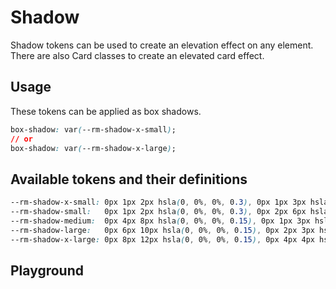 
# Shadow

Shadow tokens can be used to create an elevation effect on any element. There are also <LinkTo kind="components-card--shadow">Card classes</LinkTo> to create an elevated card effect.

## Usage

These tokens can be applied as box shadows.

```css
box-shadow: var(--rm-shadow-x-small);
// or
box-shadow: var(--rm-shadow-x-large);
```

## Available tokens and their definitions

```css
--rm-shadow-x-small: 0px 1px 2px hsla(0, 0%, 0%, 0.3), 0px 1px 3px hsla(0, 0%, 0%, 0.15);
--rm-shadow-small:   0px 1px 2px hsla(0, 0%, 0%, 0.3), 0px 2px 6px hsla(0, 0%, 0%, 0.15);
--rm-shadow-medium:  0px 4px 8px hsla(0, 0%, 0%, 0.15), 0px 1px 3px hsla(0, 0%, 0%, 0.3);
--rm-shadow-large:   0px 6px 10px hsla(0, 0%, 0%, 0.15), 0px 2px 3px hsla(0, 0%, 0%, 0.3);
--rm-shadow-x-large: 0px 8px 12px hsla(0, 0%, 0%, 0.15), 0px 4px 4px hsla(0, 0%, 0%, 0.3);
```

## Playground

<Primary />
<ArgsTable story="^" />
